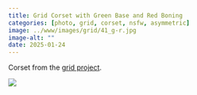 ```yaml
---
title: Grid Corset with Green Base and Red Boning
categories: [photo, grid, corset, nsfw, asymmetric]
image: ../www/images/grid/41_g-r.jpg
image-alt: ""
date: 2025-01-24
---
```


Corset from the [grid project](/posts/2025-01-27_grid-project.html).

![](../www/images/grid/41_g-r.jpg)

